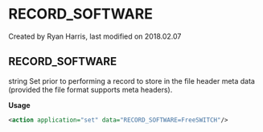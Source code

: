 
# RECORD_SOFTWARE 

 Created by  Ryan Harris, last modified on 2018.02.07

## RECORD_SOFTWARE

string Set prior to performing a record to store in the file header meta data (provided the file format supports meta headers).

**Usage**

```xml
<action application="set" data="RECORD_SOFTWARE=FreeSWITCH"/>
```


